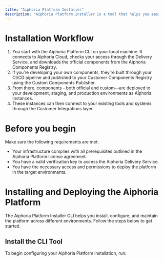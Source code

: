 ```yaml
---
title: "Aiphoria Platform Installer"
description: "Aiphoria Platform Installer is a tool that helps you easily set up, update, and manage the Aiphoria Platform in your environment using CLI commands. Behind the scenes, it connects your environment with Aiphoria Cloud to make sure everything stays up to date and works as expected."
---
```


# Installation Workflow

1. You start with the Aiphoria Platform CLI on your local machine. It connects to Aiphoria Cloud, checks your access through the Delivery Service, and downloads the official components from the Aiphoria Components Registry.
2. If you’re developing your own components, they’re built through your CI/CD pipeline and published to your Customer Components Registry using the Custom Components Publisher.
3. From there, components - both official and custom—are deployed to your development, staging, and production environments as Aiphoria Instances.
4. These instances can then connect to your existing tools and systems through the Customer Integrations layer.

# Before you begin

Make sure the following requirements are met:

- Your infrastructure complies with all prerequisites outlined in the Aiphoria Platform license agreement.
- You have a valid verification key to access the Aiphoria Delivery Service.
- You have the necessary access and permissions to deploy the platform in the target environments.

# Installing and Deploying the Aiphoria Platform

The Aiphoria Platform Installer CLI helps you install, configure, and maintain the platform across different environments. Follow the steps below to get started.

## Install the CLI Tool

To begin configuring your Aiphoria Platform installation, run:
